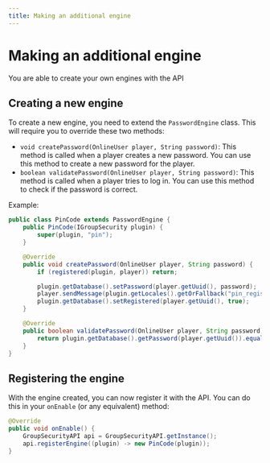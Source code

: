 ```yaml
---
title: Making an additional engine
---
```


# Making an additional engine

You are able to create your own engines with the API

## Creating a new engine

To create a new engine, you need to extend the `PasswordEngine` class. This will require you to override these two methods:

- `void createPassword(OnlineUser player, String password)`: This method is called when a player creates a new password. You can use this method to create a new password for the player.
- `boolean validatePassword(OnlineUser player, String password)`: This method is called when a player tries to log in. You can use this method to check if the password is correct.

Example:

```java
public class PinCode extends PasswordEngine {
	public PinCode(IGroupSecurity plugin) {
		super(plugin, "pin");
	}

	@Override
	public void createPassword(OnlineUser player, String password) {
		if (registered(plugin, player)) return;

		plugin.getDatabase().setPassword(player.getUuid(), password);
		player.sendMessage(plugin.getLocales().getOrFallback("pin_registered"));
		plugin.getDatabase().setRegistered(player.getUuid(), true);
	}

	@Override
	public boolean validatePassword(OnlineUser player, String password) {
		return plugin.getDatabase().getPassword(player.getUuid()).equals(password);
	}
}
```

## Registering the engine

With the engine created, you can now register it with the API. You can do this in your `onEnable` (or any equivalent) method:

```java
@Override
public void onEnable() {
    GroupSecurityAPI api = GroupSecurityAPI.getInstance();
    api.registerEngine((plugin) -> new PinCode(plugin));
}
```
